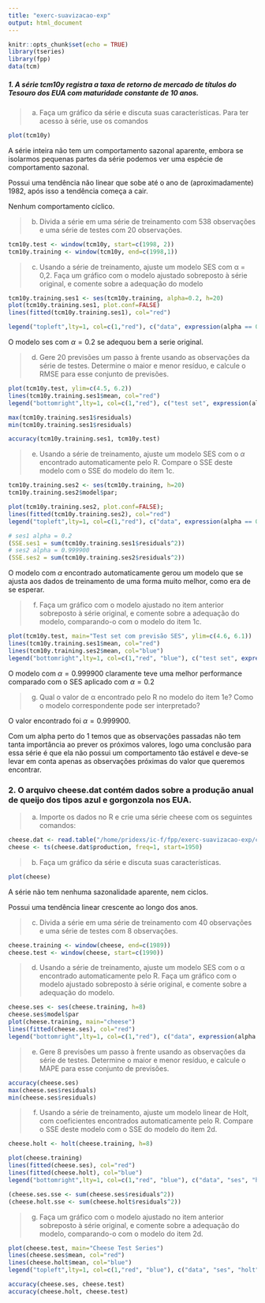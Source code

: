 ```yaml
---
title: "exerc-suavizacao-exp"
output: html_document
---
```


```r
knitr::opts_chunk$set(echo = TRUE)
library(tseries)
library(fpp)
data(tcm)
```

##### 1. A série tcm10y registra a taxa de retorno de mercado de tı́tulos do Tesouro dos EUA com maturidade constante de 10 anos.

> (a) Faça um gráfico da série e discuta suas caracterı́sticas. Para ter acesso à série, use os comandos

```r
plot(tcm10y)
```

A série inteira não tem um comportamento sazonal aparente, embora se isolarmos pequenas partes da série podemos ver uma espécie de comportamento sazonal.

Possui uma tendência não linear que sobe até o ano de (aproximadamente) 1982, após isso a tendência começa a cair.

Nenhum comportamento cíclico.

> (b) Divida a série em uma série de treinamento com 538 observações e uma série de testes com 20 observações.

```r
tcm10y.test <- window(tcm10y, start=c(1998, 2))
tcm10y.training <- window(tcm10y, end=c(1998,1))
```

> (c) Usando a série de treinamento, ajuste um modelo SES com α = 0,2. Faça um gráfico com o modelo ajustado sobreposto à série original, e comente sobre a adequação do modelo

```r
tcm10y.training.ses1 <- ses(tcm10y.training, alpha=0.2, h=20)
plot(tcm10y.training.ses1, plot.conf=FALSE)
lines(fitted(tcm10y.training.ses1), col="red")

legend("topleft",lty=1, col=c(1,"red"), c("data", expression(alpha == 0.2)))
```

O modelo ses com $\alpha = 0.2$ se adequou bem a serie original.

> (d) Gere 20 previsões um passo à frente usando as observações da série de testes. Determine o maior e menor resı́duo, e calcule o RMSE para esse conjunto de previsões.

```r
plot(tcm10y.test, ylim=c(4.5, 6.2))
lines(tcm10y.training.ses1$mean, col="red")
legend("bottomright",lty=1, col=c(1,"red"), c("test set", expression(alpha == 0.2)))

max(tcm10y.training.ses1$residuals)
min(tcm10y.training.ses1$residuals)

accuracy(tcm10y.training.ses1, tcm10y.test)
```

> (e) Usando a série de treinamento, ajuste um modelo SES com o $\alpha$ encontrado automaticamente pelo R. Compare o SSE deste modelo com o SSE do modelo do item 1c.

```r
tcm10y.training.ses2 <- ses(tcm10y.training, h=20)
tcm10y.training.ses2$model$par;

plot(tcm10y.training.ses2, plot.conf=FALSE);
lines(fitted(tcm10y.training.ses2), col="red")
legend("topleft",lty=1, col=c(1,"red"), c("data", expression(alpha == 0.9999)))

# ses1 alpha = 0.2
(SSE.ses1 = sum(tcm10y.training.ses1$residuals^2))
# ses2 alpha = 0.999900
(SSE.ses2 = sum(tcm10y.training.ses2$residuals^2))
```

O modelo com $\alpha$ encontrado automaticamente gerou um modelo que se ajusta aos dados de treinamento de uma forma muito melhor, como era de se esperar.

> (f) Faça um gráfico com o modelo ajustado no item anterior sobreposto à série original, e comente sobre a adequação do modelo, comparando-o com o modelo do item 1c.

```r
plot(tcm10y.test, main="Test set com previsão SES", ylim=c(4.6, 6.1))
lines(tcm10y.training.ses1$mean, col="red")
lines(tcm10y.training.ses2$mean, col="blue")
legend("bottomright",lty=1, col=c(1,"red", "blue"), c("test set", expression(alpha == 0.2), expression(alpha == 0.999900)))
```

O modelo com $\alpha = 0.999900$ claramente teve uma melhor performance comparado com o SES aplicado com $\alpha = 0.2$

> (g) Qual o valor de α encontrado pelo R no modelo do item 1e? Como o modelo correspondente pode ser interpretado?

O valor encontrado foi $\alpha = 0.999900$.

Com um alpha perto do 1 temos que as observações passadas não tem tanta importância ao prever os próximos valores, logo uma conclusão para essa série é que ela não possui um comportamento tão estável e deve-se levar em conta apenas as observações próximas do valor que queremos encontrar.

### 2. O arquivo cheese.dat contém dados sobre a produção anual de queijo dos tipos azul e gorgonzola nos EUA.

> (a) Importe os dados no R e crie uma série cheese com os seguintes comandos:

```r
cheese.dat <- read.table("/home/pridexs/ic-f/fpp/exerc-suavizacao-exp/cheese.dat", header=TRUE)
cheese <- ts(cheese.dat$production, freq=1, start=1950)
```

> (b) Faça um gráfico da série e discuta suas caracterı́sticas.

```r
plot(cheese)
```

A série não tem nenhuma sazonalidade aparente, nem ciclos.

Possui uma tendência linear crescente ao longo dos anos.

> (c) Divida a série em uma série de treinamento com 40 observações e uma série de testes com
8 observações.

```r
cheese.training <- window(cheese, end=c(1989))
cheese.test <- window(cheese, start=c(1990))
```

> (d) Usando a série de treinamento, ajuste um modelo SES com o α encontrado automaticamente pelo R. Faça um gráfico com o modelo ajustado sobreposto à série original, e comente sobre a adequação do modelo.

```r
cheese.ses <- ses(cheese.training, h=8)
cheese.ses$model$par
plot(cheese.training, main="cheese")
lines(fitted(cheese.ses), col="red")
legend("bottomright",lty=1, col=c(1,"red"), c("data", expression(alpha == 0.9999)))
```

<comentario>

> (e) Gere 8 previsões um passo à frente usando as observações da série de testes. Determine o maior e menor resı́duo, e calcule o MAPE para esse conjunto de previsões.

```r
accuracy(cheese.ses)
max(cheese.ses$residuals)
min(cheese.ses$residuals)
```

> (f) Usando a série de treinamento, ajuste um modelo linear de Holt, com coeficientes encontrados automaticamente pelo R. Compare o SSE deste modelo com o SSE do modelo do item 2d.

```r
cheese.holt <- holt(cheese.training, h=8)

plot(cheese.training)
lines(fitted(cheese.ses), col="red")
lines(fitted(cheese.holt), col="blue")
legend("bottomright",lty=1, col=c(1,"red", "blue"), c("data", "ses", "holt"))

(cheese.ses.sse <- sum(cheese.ses$residuals^2))
(cheese.holt.sse <- sum(cheese.holt$residuals^2))
```

> (g) Faça um gráfico com o modelo ajustado no item anterior sobreposto à série original, e comente sobre a adequação do modelo, comparando-o com o modelo do item 2d.

```r
plot(cheese.test, main="Cheese Test Series")
lines(cheese.ses$mean, col="red")
lines(cheese.holt$mean, col="blue")
legend("topleft",lty=1, col=c(1,"red", "blue"), c("data", "ses", "holt"))

accuracy(cheese.ses, cheese.test)
accuracy(cheese.holt, cheese.test)
```